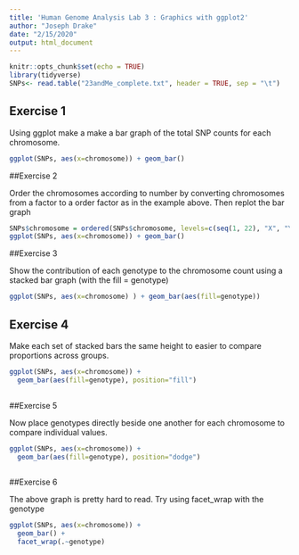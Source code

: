 ```yaml
---
title: 'Human Genome Analysis Lab 3 : Graphics with ggplot2'
author: "Joseph Drake"
date: "2/15/2020"
output: html_document
---
```


```r
knitr::opts_chunk$set(echo = TRUE)
library(tidyverse)
SNPs<- read.table("23andMe_complete.txt", header = TRUE, sep = "\t")

```

## Exercise 1

Using ggplot make a make a bar graph of the total SNP counts for each chromosome.


```r
ggplot(SNPs, aes(x=chromosome)) + geom_bar()

```

##Exercise 2

Order the chromosomes according to number by converting chromosomes from a factor to a order factor as in the example above. Then replot the bar graph

```r

SNPs$chromosome = ordered(SNPs$chromosome, levels=c(seq(1, 22), "X", "Y", "MT"))
ggplot(SNPs, aes(x=chromosome)) + geom_bar()

```


##Exercise 3

Show the contribution of each genotype to the chromosome count using a stacked bar graph (with the fill = genotype)

```r

ggplot(SNPs, aes(x=chromosome) ) + geom_bar(aes(fill=genotype))

```

## Exercise 4

Make each set of stacked bars the same height to easier to compare proportions across groups.

```r

ggplot(SNPs, aes(x=chromosome)) + 
  geom_bar(aes(fill=genotype), position="fill")
  
```

##Exercise 5

Now place genotypes directly beside one another for each chromosome to compare individual values.

```r
ggplot(SNPs, aes(x=chromosome)) + 
  geom_bar(aes(fill=genotype), position="dodge") 
     
```

##Exercise 6

The above graph is pretty hard to read. Try using facet_wrap with the genotype

```r

ggplot(SNPs, aes(x=chromosome)) + 
  geom_bar() +
  facet_wrap(.~genotype)

```


